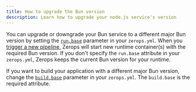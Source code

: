 ```yaml
---
title: How to upgrade the Bun version
description: Learn how to upgrade your node.js service's version
---
```


You can upgrade or downgrade your Bun service to a different major Bun version by setting the <a href="bun/how-to/build-pipeline#base-1">`run.base`</a> parameter in your `zerops.yml`. When you [trigger a new pipeline](bun/how-to/trigger-pipeline), Zerops will start new runtime container(s) with the required Bun version. If you don't specify the `run.base` attribute in your `zerops.yml`, Zerops keeps the current Bun version for your runtime.

If you want to build your application with a different major Bun version, change the <a href="bun/how-to/build-pipeline#base">`build.base`</a> parameter in your `zerops.yml`. The `build.base` is the required attribute.
